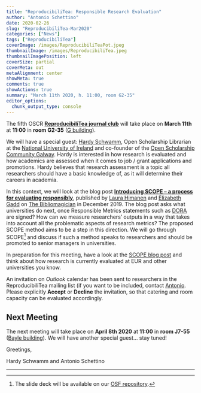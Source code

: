 ```yaml
---
title: "ReproducibiliTea: Responsible Research Evaluation"
author: "Antonio Schettino"
date: 2020-02-26
slug: "ReproducibiliTea-Mar2020"
categories: ["News"]
tags: ["ReproducibiliTea"]
coverImage: /images/ReproducibiliTeaPot.jpeg
thumbnailImage: /images/ReproducibiliTea.jpeg
thumbnailImagePosition: left
coverSize: partial
coverMeta: out
metaAlignment: center
showMeta: true
comments: true
showActions: true
summary: "March 11th 2020, h. 11:00, room G2-35"
editor_options: 
  chunk_output_type: console
---
```


The fifth OSCR [**ReproducibiliTea journal club**](https://www.openscience-rotterdam.com/2019/10/announcement-reproducibilitea/) will take place on **March 11th** at **11:00** in **room G2-35** ([G building](https://www.eur.nl/en/campus/locations/spaces/g-building)).

We will have a special guest: [Hardy Schwamm](https://libereurope.eu/blog/dt_team/hardy-schwamm/), Open Scholarship Librarian at the [National University of Ireland](http://www.nuigalway.ie/) and co-founder of the [Open Scholarship Community Galway](http://www.osc-galway.ie/). Hardy is interested in how research is evaluated and how academics are assessed when it comes to job / grant applications and promotions. Hardy believes that research assessment is a topic all researchers should have a basic knowledge of, as it will determine their careers in academia.

In this context, we will look at the blog post [**Introducing SCOPE – a process for evaluating responsibly**](https://thebibliomagician.wordpress.com/2019/12/11/introducing-scope-aprocess-for-evaluating-responsibly/), published by [Laura Himanen](https://fi.linkedin.com/in/laura-himanen-851a7b1a) and [Elizabeth Gadd](https://about.me/elizabeth.gadd) on [The Bibliomagician](https://thebibliomagician.wordpress.com/) in December 2019. The blog post asks what universities do next, once Responsible Metrics statements such as [DORA](https://sfdora.org/) are signed? How can we measure researchers’ outputs in a way that takes into account all the problematic aspects of research metrics? The proposed SCOPE method aims to be a step in this direction.  We will go through SCOPE[^1] and discuss if such a method speaks to researchers and should be promoted to senior managers in universities.

In preparation for this meeting, have a look at the [SCOPE blog post](https://thebibliomagician.wordpress.com/2019/12/11/introducing-scope-aprocess-for-evaluating-responsibly/) and think about how research is currently evaluated at EUR and other universities you know.

An invitation on _Outlook_ calendar has been sent to researchers in the ReproducibiliTea mailing list (if you want to be included, contact [Antonio](mailto:schettino@eur.nl). Please explicitly **Accept** or **Decline** the invitation, so that catering and room capacity can be evaluated accordingly.

## Next Meeting

The next meeting will take place on **April 8th 2020** at **11:00** in **room J7-55** ([Bayle building](https://www.eur.nl/en/campus/locations/spaces/bayle-building)). We will have another special guest... stay tuned!

Greetings,

Hardy Schwamm and Antonio Schettino

***

[^1]: The slide deck will be available on our [OSF repository](https://osf.io/yk9pf/).



